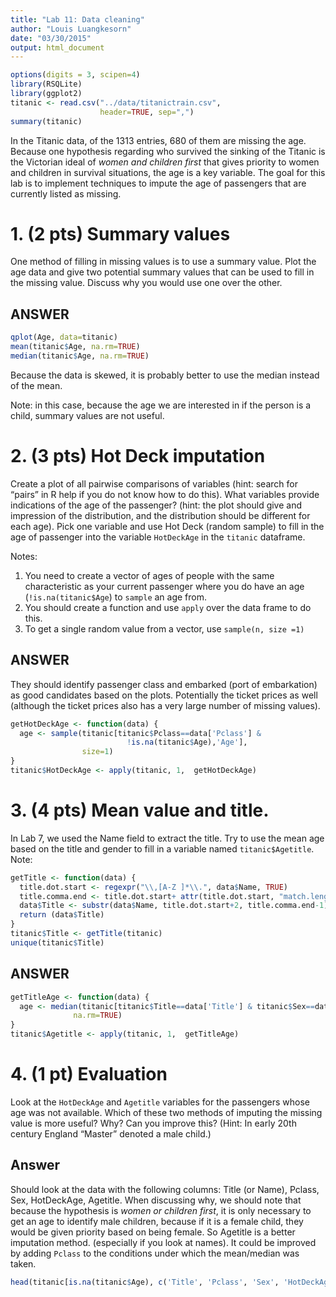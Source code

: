```yaml
---
title: "Lab 11: Data cleaning"
author: "Louis Luangkesorn"
date: "03/30/2015"
output: html_document
---
```

```r
options(digits = 3, scipen=4)
library(RSQLite)
library(ggplot2)
titanic <- read.csv("../data/titanictrain.csv",
                    header=TRUE, sep=",")
summary(titanic)
```

In the Titanic data, of the 1313 entries, 680 of them are missing the age. Because one hypothesis regarding who survived the sinking of the Titanic is the Victorian ideal of *women and children first* that gives priority to women and children in survival situations, the age is a key variable. The goal for this lab is to implement techniques to impute the age of passengers that are currently listed as missing.

#  1. (2 pts) Summary values

One method of filling in missing values is to use a summary value. Plot the age data and give two potential summary values that can be used to fill in the missing value. Discuss why you would use one over the other.

ANSWER
------

```r
qplot(Age, data=titanic)
mean(titanic$Age, na.rm=TRUE)
median(titanic$Age, na.rm=TRUE)
```

Because the data is skewed, it is probably better to use the median instead of the mean.

Note: in this case, because the age we are interested in if the person is a child, summary values are not useful.

#  2.  (3 pts) Hot Deck imputation

Create a plot of all pairwise comparisons of variables (hint: search for "pairs" in R help if you do not know how to do this).  What variables provide indications of the age of the passenger? (hint: the plot should give and impression of the distribution, and the distribution should be different for each age).  Pick one variable and use Hot Deck (random sample) to fill in the age of passenger into the variable `HotDeckAge` in the `titanic` dataframe.

Notes:
 
  1.  You need to create a vector of ages of people with the same characteristic as your current passenger where you do have an age (`!is.na(titanic$Age`) to `sample` an age from.
  2.  You should create a function and use `apply`  over the data frame to do this.
  3.  To get a single random value from a vector, use `sample(n, size =1)`
  

ANSWER
------

They should identify passenger class and embarked (port of embarkation) as good candidates based on the plots. Potentially the ticket prices as well (although the ticket prices also has a very large number of missing values).


```r
getHotDeckAge <- function(data) {
  age <- sample(titanic[titanic$Pclass==data['Pclass'] & 
                          !is.na(titanic$Age),'Age'], 
                size=1)
}
titanic$HotDeckAge <- apply(titanic, 1,  getHotDeckAge)
```

#  3.  (4 pts) Mean value and title.

In Lab 7, we used the Name field to extract the title.  Try to use the mean age based on the title and gender to fill in a variable named `titanic$Agetitle`.  Note:  



```r
getTitle <- function(data) {
  title.dot.start <- regexpr("\\,[A-Z ]*\\.", data$Name, TRUE)
  title.comma.end <- title.dot.start+ attr(title.dot.start, "match.length")-1
  data$Title <- substr(data$Name, title.dot.start+2, title.comma.end-1)
  return (data$Title)
}  
titanic$Title <- getTitle(titanic)
unique(titanic$Title)  
```

ANSWER
------

```r
getTitleAge <- function(data) {
  age <- median(titanic[titanic$Title==data['Title'] & titanic$Sex==data['Sex'],'Age'], 
              na.rm=TRUE)
}
titanic$Agetitle <- apply(titanic, 1,  getTitleAge)
```


# 4.  (1 pt) Evaluation

Look at the `HotDeckAge` and `Agetitle` variables for the passengers whose age was not available.  Which of these two methods of imputing the missing value is more useful?  Why? Can you improve this? (Hint: In early 20th century England "Master" denoted a male child.)


Answer
------

Should look at the data with the following columns:  Title (or Name), Pclass, Sex, HotDeckAge, Agetitle.
When discussing why, we should note that because the hypothesis is *women or children first*, it is only necessary to get an age to identify male children, because if it is a female child, they would be given priority based on being female.
So Agetitle is a better imputation method. (especially if you look at names).
It could be improved by adding `Pclass` to the conditions under which the mean/median was taken.


```r
head(titanic[is.na(titanic$Age), c('Title', 'Pclass', 'Sex', 'HotDeckAge', 'Agetitle')])
```
